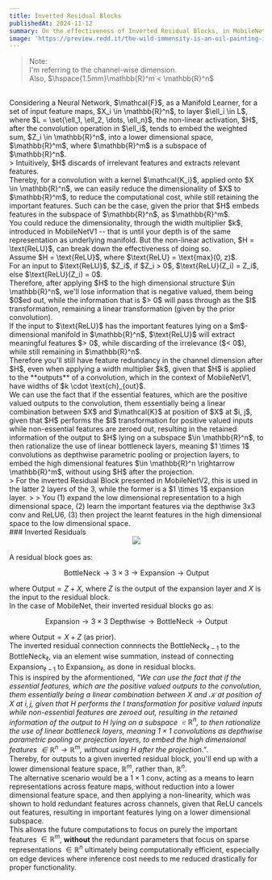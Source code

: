 ```yaml
---
title: Inverted Residual Blocks
publishedAt: 2024-11-12
summary: On the effectiveness of Inverted Residual Blocks, in MobileNetV2
image: 'https://preview.redd.it/the-wild-immensity-is-an-oil-painting-i-made-based-on-a-v0-s17crrcrf6nd1.jpeg?auto=webp&s=f2588d90c963e0f1939b3a3697431b94692b16e2'
---
```

> Note: <br/>
> I'm referring to the channel-wise dimension. <br/>
> Also, $\hspace{1.5mm}\mathbb{R}^m < \mathbb{R}^n$
<br/>
Considering a Neural Network, $\mathcal{F}$, as a Manifold Learner, for a set of input feature maps, $X_i \in \mathbb{R}^n$, to layer $\ell_i \in L$, where $L = \set{\ell_1, \ell_2, \dots, \ell_n}$, the non-linear activation, $H$, after the convolution operation in $\ell_i$, tends to embed the weighted sum, $Z_i \in \mathbb{R}^n$, into a lower dimensional space, $\mathbb{R}^m$, where $\mathbb{R}^m$ is a subspace of $\mathbb{R}^n$.  
<br/>
> Intuitively, $H$ discards of irrelevant features and extracts relevant features.
<br/>
Thereby, for a convolution with a kernel $\mathcal{K_i}$, applied onto $X \in \mathbb{R}^n$, we can easily reduce the dimensionality of $X$ to $\mathbb{R}^m$, to reduce the computational cost, while still retaining the important features. Such can be the case, given the prior that $H$ embeds features in the subspace of $\mathbb{R}^n$, as $\mathbb{R}^m$.
<br/>
You could reduce the dimensionality, through the width multiplier $k$, introduced in MobileNetV1 -- that is until your depth is of the same representation as underlying manifold. But the non-linear activation, $H = \text{ReLU}$, can break down the effectiveness of doing so.
<br/>
Assume $H = \text{ReLU}$, where $\text{ReLU} = \text{max}(0, z)$. <br/>For an input to $\text{ReLU}$, $Z_i$, if $Z_i > 0$, $\text{ReLU}(Z_i) = Z_i$, else $\text{ReLU}(Z_i) = 0$.
<br/>
Therefore, after applying $H$ to the high dimensional structure $\in \mathbb{R}^n$, we'll lose information that is negative valued, them being $0$ed out, while the information that is $> 0$ will pass through as the $I$ transformation, remaining a linear transformation (given by the prior convolution).
<br/>
If the input to $\text{ReLU}$ has the important features lying on a $m$-dimensional manifold in $\mathbb{R}^n$, $\text{ReLU}$ will extract meaningful features $> 0$, while discarding of the irrelevance ($< 0$), while still remaining in $\mathbb{R}^n$.
<br/>
Therefore you'll still have feature redundancy in the channel dimension after $H$, even when applying a width multiplier $k$, given that $H$ is applied to the **outputs** of a convolution, which in the context of MobileNetV1, have widths of $k \cdot \text{ch}_{out}$.
<br/>
We can use the fact that if the essential features, which are the positive valued outputs to the convolution, them essentially being a linear combination between $X$ and $\mathcal{K}$ at position of $X$ at $i, j$, given that $H$ performs the $I$ transformation for positive valued inputs while non-essential features are zeroed out, resulting in the retained information of the output to $H$ lying on a subspace $\in \mathbb{R}^n$, to then rationalize the use of linear bottleneck layers, meaning $1 \times 1$ convolutions as depthwise parametric pooling or projection layers, to embed the high dimensional features $\in \mathbb{R}^n \rightarrow \mathbb{R}^m$, without using $H$ after the projection.
<br/>
> For the inverted Residual Block presented in MobileNetV2, this is used in the latter 2 layers of the 3, while the former is a $1 \times 1$ expansion layer.  
> 
> You (1) expand the low dimensional representation to a high dimensional space, (2) learn the important features via the depthwise 3x3 conv and ReLU6, (3) then project the learnt features in the high dimensional space to the low dimensional space.
<br/>
### Inverted Residuals
<br/>
<div align = 'center'>
<img style = {{width: '400px'}} src = 'https://production-media.paperswithcode.com/methods/Screen_Shot_2020-06-06_at_10.08.25_PM.png'/>
</div>
<br/>
A residual block goes as:

```math
 
\text{BottleNeck} \rightarrow 3 \times 3 \rightarrow \text{Expansion} \rightarrow \text{Output}

```

where $\text{Output} = Z + X$, where $Z$ is the output of the expansion layer and $X$ is the input to the residual block.
<br/>
In the case of MobileNet, their inverted residual blocks go as:

```math

\text{Expansion} \rightarrow 3 \times 3 \text{ Depthwise} \rightarrow \text{BottleNeck} \rightarrow \text{Output}

```

where $\text{Output} = X + Z$ (as prior). 
<br/>
The inverted residual connection connnects the $\text{BottleNeck}_{\ell - 1}$ to the $\text{BottleNeck}_{\ell}$, via an element wise summation, instead of connecting $\text{Expansion}_{\ell - 1}$ to $\text{Expansion}_{\ell}$, as done in residual blocks.
<br/>
This is inspired by the aformentioned, *"We can use the fact that if the essential features, which are the positive valued outputs to the convolution, them essentially being a linear combination between $X$ and $\mathcal{K}$ at position of $X$ at $i, j$, given that $H$ performs the $I$ transformation for positive valued inputs while non-essential features are zeroed out, resulting in the retained information of the output to $H$ lying on a subspace $\in \mathbb{R}^n$, to then rationalize the use of linear bottleneck layers, meaning $1 \times 1$ convolutions as depthwise parametric pooling or projection layers, to embed the high dimensional features $\in \mathbb{R}^n \rightarrow \mathbb{R}^m$, without using $H$ after the projection."*.
<br/>
Thereby, for outputs to a given inverted residual block, you'll end up with a lower dimensional feature space, $\mathbb{R}^m$, rather than, $\mathbb{R}^n$.
<br/>
The alternative scenario would be a $1 \times 1$ conv, acting as a means to learn representations across feature maps, without reduction into a lower dimensional feature space, and then applying a non-linearity, which was shown to hold redundant features across channels, given that $\text{ReLU}$ cancels out features, resulting in important features lying on a lower dimensional subspace.
<br/>
This allows the future computations to focus on purely the important features $\in \mathbb{R}^m$, **without** the redundant parameters that focus on sparse representations $\in \mathbb{R}^n$ ultimately being computationally efficient, especially on edge devices where inference cost needs to me reduced drastically for proper functionality.
<br/>
